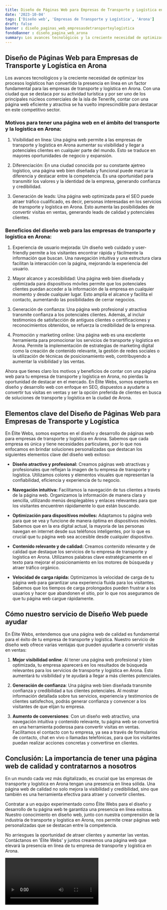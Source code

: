 ```yaml
---
title: Diseño de Páginas Web para Empresas de Transporte y Logística en Arona
date: '2023-10-04'
tags: ['Diseño web', 'Empresas de Transporte y Logística', 'Arona']
draft: false
banner : diseño_paginas_web_empresasdetransporteylogística
fondoBanner : diseño_pagina_web_arona
summary: Los avances tecnológicos y la creciente necesidad de optimizar los procesos logísticos han convertido la presencia en línea en un factor fundamental para las empresas de transporte y logística en Arona. Con una ciudad que se destaca por su actividad turística y por ser uno de los principales núcleos comerciales de la isla de Tenerife, contar con una página web eficiente y atractiva se ha vuelto imprescindible para destacar en este competitivo sector.
---
```


## Diseño de Páginas Web para Empresas de Transporte y Logística en Arona

Los avances tecnológicos y la creciente necesidad de optimizar los procesos logísticos han convertido la presencia en línea en un factor fundamental para las empresas de transporte y logística en Arona. Con una ciudad que se destaca por su actividad turística y por ser uno de los principales núcleos comerciales de la isla de Tenerife, contar con una página web eficiente y atractiva se ha vuelto imprescindible para destacar en este competitivo sector.

### Motivos para tener una página web en el ámbito del transporte y la logística en Arona:

1. Visibilidad en línea: Una página web permite a las empresas de transporte y logística en Arona aumentar su visibilidad y llegar a potenciales clientes en cualquier parte del mundo. Esto se traduce en mayores oportunidades de negocio y expansión.

2. Diferenciación: En una ciudad conocida por su constante ajetreo logístico, una página web bien diseñada y funcional puede marcar la diferencia y destacar entre la competencia. Es una oportunidad para transmitir los valores y la identidad de la empresa, generando confianza y credibilidad.

3. Generación de leads: Una página web optimizada para el SEO puede atraer tráfico cualificado, es decir, personas interesadas en los servicios de transporte y logística en Arona. Esto aumenta las posibilidades de convertir visitas en ventas, generando leads de calidad y potenciales clientes.

### Beneficios del diseño web para las empresas de transporte y logística en Arona:

1. Experiencia de usuario mejorada: Un diseño web cuidado y user-friendly permite a los visitantes encontrar rápida y fácilmente la información que buscan. Una navegación intuitiva y una estructura clara facilitan la interacción con la página, mejorando la experiencia del usuario.

2. Mayor alcance y accesibilidad: Una página web bien diseñada y optimizada para dispositivos móviles permite que los potenciales clientes puedan acceder a la información de la empresa en cualquier momento y desde cualquier lugar. Esto amplía el alcance y facilita el contacto, aumentando las posibilidades de cerrar negocios.

3. Generación de confianza: Una página web profesional y atractiva transmite confianza a los potenciales clientes. Además, al incluir testimonios de satisfacción de antiguos clientes o certificaciones y reconocimientos obtenidos, se refuerza la credibilidad de la empresa.

4. Promoción y marketing online: Una página web es una excelente herramienta para promocionar los servicios de transporte y logística en Arona. Permite la implementación de estrategias de marketing digital como la creación de contenido relevante, la gestión de redes sociales o la utilización de técnicas de posicionamiento web, contribuyendo a aumentar la visibilidad y las ventas.

Ahora que tienes claro los motivos y beneficios de contar con una página web para tu empresa de transporte y logística en Arona, no pierdas la oportunidad de destacar en el mercado. En Élite Webs, somos expertos en diseño y desarrollo web con enfoque en SEO, dispuestos a ayudarte a convertir tus visitas en ventas y ser la opción preferida de clientes en busca de soluciones de transporte y logística en la ciudad de Arona.

<GifSeo />

<Cta />

## Elementos clave del Diseño de Páginas Web para Empresas de Transporte y Logística

En Élite Webs, somos expertos en el diseño y desarrollo de páginas web para empresas de transporte y logística en Arona. Sabemos que cada empresa es única y tiene necesidades particulares, por lo que nos enfocamos en brindar soluciones personalizadas que destacan los siguientes elementos clave del diseño web exitoso:

- **Diseño atractivo y profesional:** Creamos páginas web atractivas y profesionales que reflejan la imagen de tu empresa de transporte y logística. Utilizamos colores y elementos visuales que representan la confiabilidad, eficiencia y experiencia de tu negocio.

- **Navegación intuitiva:** Facilitamos la navegación de tus clientes a través de la página web. Organizamos la información de manera clara y sencilla, utilizando menús desplegables y enlaces relevantes para que los visitantes encuentren rápidamente lo que están buscando.

- **Optimización para dispositivos móviles:** Adaptamos tu página web para que se vea y funcione de manera óptima en dispositivos móviles. Sabemos que en la era digital actual, la mayoría de las personas navegan en internet desde sus teléfonos inteligentes, por lo que es crucial que tu página web sea accesible desde cualquier dispositivo.

- **Contenido relevante y de calidad:** Creamos contenido relevante y de calidad que destaque los servicios de tu empresa de transporte y logística en Arona. Utilizamos palabras clave estratégicamente en el texto para mejorar el posicionamiento en los motores de búsqueda y atraer tráfico orgánico.

- **Velocidad de carga rápida:** Optimizamos la velocidad de carga de tu página web para garantizar una experiencia fluida para los visitantes. Sabemos que los tiempos de carga prolongados pueden frustrar a los usuarios y hacer que abandonen el sitio, por lo que nos aseguramos de que tu página web cargue rápidamente.

## Cómo nuestro servicio de Diseño Web puede ayudar

En Élite Webs, entendemos que una página web de calidad es fundamental para el éxito de tu empresa de transporte y logística. Nuestro servicio de diseño web ofrece varias ventajas que pueden ayudarte a convertir visitas en ventas:

1. **Mejor visibilidad online**: Al tener una página web profesional y bien optimizada, tu empresa aparecerá en los resultados de búsqueda relevantes para los servicios de transporte y logística en Arona. Esto aumentará tu visibilidad y te ayudará a llegar a más clientes potenciales.

2. **Generación de confianza**: Una página web bien diseñada transmite confianza y credibilidad a tus clientes potenciales. Al mostrar información detallada sobre tus servicios, experiencia y testimonios de clientes satisfechos, podrás generar confianza y convencer a los visitantes de que elijan tu empresa.

3. **Aumento de conversiones**: Con un diseño web atractivo, una navegación intuitiva y contenido relevante, tu página web se convertirá en una herramienta poderosa para convertir visitas en ventas. Facilitamos el contacto con tu empresa, ya sea a través de formularios de contacto, chat en vivo o llamadas telefónicas, para que los visitantes puedan realizar acciones concretas y convertirse en clientes.

## Conclusión: La importancia de tener una página web de calidad y contratarnos a nosotros

En un mundo cada vez más digitalizado, es crucial que las empresas de transporte y logística en Arona tengan una presencia en línea sólida. Una página web de calidad no solo mejora la visibilidad y credibilidad, sino que también es una herramienta efectiva para atraer y convertir clientes.

Contratar a un equipo experimentado como Élite Webs para el diseño y desarrollo de tu página web te garantiza una presencia en línea exitosa. Nuestro conocimiento en diseño web, junto con nuestra comprensión de la industria de transporte y logística en Arona, nos permite crear páginas web personalizadas que se destacan entre la competencia.

No arriesgues la oportunidad de atraer clientes y aumentar las ventas. Contáctanos en 'Élite Webs' y juntos crearemos una página web que elevará la presencia en línea de tu empresa de transporte y logística en Arona.

<Video />

<CtaBot job='Empresas de Transporte y Logística' city='Arona'/>

<Gmaps query='Arona+españa+maps' />